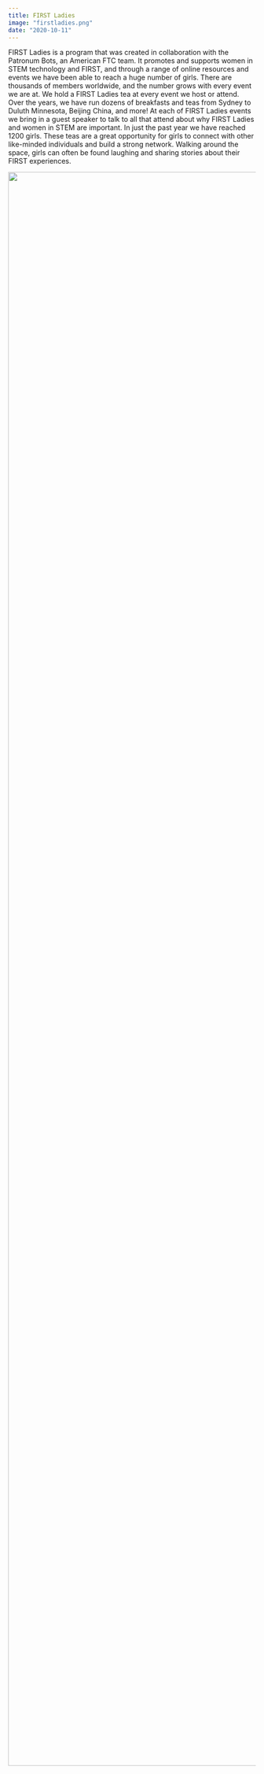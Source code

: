 ```yaml
---
title: FIRST Ladies
image: "firstladies.png"
date: "2020-10-11"
---
```


FIRST Ladies is a program that was created in collaboration with the Patronum Bots, an American FTC team. It promotes and supports women in STEM technology and FIRST, and through a range of online resources and events we have been able to reach a huge number of girls. There are thousands of members worldwide, and the number grows with every event we are at.
We hold a FIRST Ladies tea at every event we host or attend. Over the years, we have run dozens of breakfasts and teas from Sydney to Duluth Minnesota, Beijing China, and more!
At each of FIRST Ladies events we bring in a guest speaker to talk to all that attend about why FIRST Ladies and women in STEM are important.
In just the past year we have reached 1200 girls. These teas are a great opportunity for girls to connect with other like-minded individuals and build a strong network. Walking around the space, girls can often be found laughing and sharing stories about their FIRST experiences.

<Image
  src="/images/data/outreach/firstladiestalk.jpg"
  height="3240"
  width="5760"
/>
